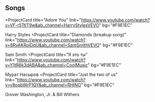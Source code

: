 ## Songs

<ProjectCard
  title="Adore You"
  link="https://www.youtube.com/watch?v=VF-r5TtlT9w&ab_channel=HarryStylesVEVO"
  bg="#F9E1EC"
>
  Harry Styles
</ProjectCard>
<ProjectCard
  title="Diamonds (breakup song)"
  link="https://www.youtube.com/watch?v=8RvAKRoIDqU&ab_channel=SamSmithVEVO"
  bg="#F9E1EC"
>
  Sam Smith
</ProjectCard>
<ProjectCard
  title="Я это ты"
  link="https://www.youtube.com/watch?v=Y1tR6k3dABA&ab_channel=CoolMusic"
  bg="#F9E1EC"
>
  Мурат Насыров
</ProjectCard>
<ProjectCard
  title="Just the two of us"
  link="https://www.youtube.com/watch?v=v8oqbWrP1QY&ab_channel=RHINO"
  bg="#F9E1EC"
>
  Grover Washington, Jr. & Bill Withers
</ProjectCard>
